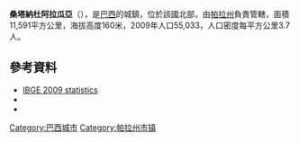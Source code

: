 {{Coord|9|30|18|S|50|37|30|W|display=title}}

'''桑塔納杜阿拉瓜亞'''（{{lang-pt|Santana do Araguaia}}），是[[巴西|巴西]]的城鎮，位於該國北部，由[[帕拉州|帕拉州]]負責管轄，面積11,591平方公里，海拔高度160米，2009年人口55,033，人口密度每平方公里3.7人。

==參考資料==
*[https://web.archive.org/web/20091007022625/http://www.ibge.gov.br/home/estatistica/populacao/estimativa2009/POP2009_DOU.pdf IBGE 2009 statistics]
*{{cite web | title = Índice de Desenvolvimento Humano - Municipal, 1991 e 2000 | publisher = United Nations Development Programme | url = http://www.pnud.org.br/atlas/ranking/IDH-M%2091%2000%20Ranking%20decrescente%20(pelos%20dados%20de%202000).htm | access-date = 2015-06-18 | archive-url = https://web.archive.org/web/20091003103229/http://www.pnud.org.br/atlas/ranking/IDH-M%2091%2000%20Ranking%20decrescente%20%28pelos%20dados%20de%202000%29.htm | archive-date = 2009-10-03 | dead-url = yes }}
*{{cite web | title = Santana do Araguaia | url = http://www.santanadoaraguaia.com/santana-do-araguaia/ | year = 2010 | accessdate = {{Date|2010-12-08|mdy}} | deadurl = yes | archiveurl = https://web.archive.org/web/20100605014906/http://www.santanadoaraguaia.com/santana-do-araguaia/ | archivedate = 2010-06-05 }}

{{Brazil-geo-stub}}
{{帕拉州市鎮}}
[[Category:巴西城市|Category:巴西城市]]
[[Category:帕拉州市镇|Category:帕拉州市镇]]